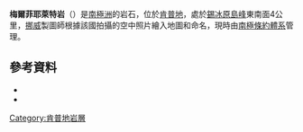 {{coord|68|21|S|59|12|E|source:GNIS|display=title}}

'''梅爾菲耶萊特岩'''（{{lang-en|Melfjellet}}）是[[南極洲|南極洲]]的岩石，位於[[肯普地|肯普地]]，處於[[錫冰原島峰|錫冰原島峰]]東南面4公里，[[挪威|挪威]]製圖師根據該國拍攝的空中照片繪入地圖和命名，現時由[[南極條約體系|南極條約體系]]管理。

==參考資料==
*{{cite gnis | type = antarid | id = 9827| name = Melfjellet | accessdate = 2013-09-17}}
*{{usgs-gazetteer|id=9827}}

{{DEFAULTSORT:Melfjellet}}
[[Category:肯普地岩層|Category:肯普地岩層]]


{{KempLand-geo-stub}}